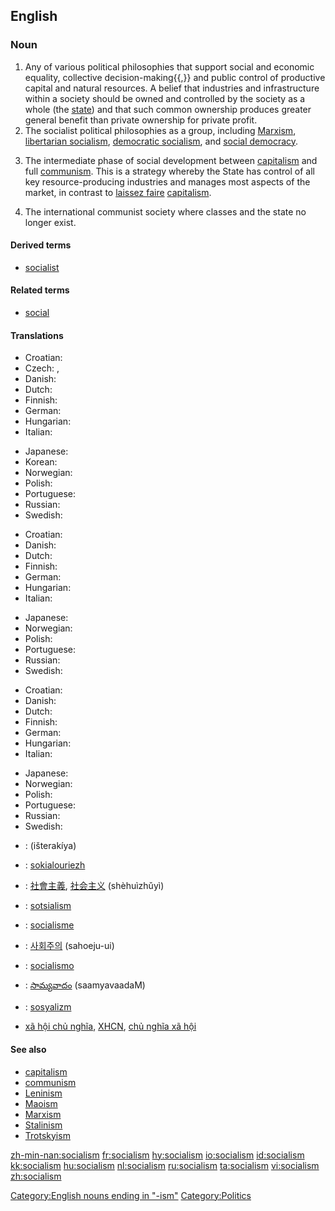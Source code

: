 {{wikipedia}}
==English==

===Noun===
{{en-noun|-}}

# Any of various political philosophies that support social and economic equality, collective decision-making{{,}} and public control of productive capital and natural resources. A belief that industries and infrastructure within a society should be owned and controlled by the society as a whole (the [[state]]) and that such common ownership produces greater general benefit than private ownership for private profit.
# The socialist political philosophies as a group, including [[Marxism]], [[libertarian socialism]], [[democratic socialism]], and [[social democracy]].
# {{context|Leninism}} The intermediate phase of social development between [[capitalism]] and full [[communism]]. This is a strategy whereby the State has control of all key resource-producing industries and manages most aspects of the market, in contrast to [[laissez faire]] [[capitalism]].
# {{context|Classical Marxism}} The international communist society where classes and the state no longer exist.

====Derived terms====
* [[socialist]]

====Related terms====
* [[social]]

====Translations====
{{trans-top|political philosophy of social and economic equality}}
* Croatian: {{t+|hr|socijalizam|m}}
* Czech: {{t-|cs|socialismus|m}}, {{t-|cs|socializmus|m}}
* Danish: {{t|da|socialisme}}
* Dutch: {{t|nl|socialisme|n}}
* Finnish: {{t-|fi|sosialismi}}
* German: {{t+|de|Sozialismus|m}}
* Hungarian: {{t+|hu|szocializmus}}
* Italian: {{t+|it|socialismo|m}}
{{trans-mid}}
* Japanese: {{t-|ja|社会主義|tr=shakai-shugi|sc=Jpan}}
* Korean: {{t|ko|사회주의|tr=sahoeju-ui|sc=Hang}}
* Norwegian: {{t-|no|sosialisme|m}}
* Polish: {{t+|pl|socjalizm|m}}
* Portuguese: {{t+|pt|socialismo|m}}
* Russian: {{t+|ru|социализм|m|tr=socialízm|sc=Cyrl}}
* Swedish: {{t-|sv|socialism|c}}
{{trans-bottom}}

{{trans-top|group of socialist political philosophies}}
* Croatian: {{t+|hr|socijalizam|m}}
* Danish: {{t|da|socialisme}}
* Dutch: {{t|nl|socialisme|n}}
* Finnish: {{t-|fi|sosialismi}}
* German: {{t+|de|Sozialismus|m}}
* Hungarian: {{t+|hu|szocializmus}}
* Italian: {{t+|it|socialismo|m}}
{{trans-mid}}
* Japanese: {{t-|ja|社会主義|tr=shakai-shugi|sc=Jpan}}
* Norwegian: {{t-|no|sosialisme|m}}
* Polish: {{t+|pl|socjalizm|m}}
* Portuguese: {{t+|pt|socialismo|m}}
* Russian: {{t+|ru|социализм|m|tr=socialízm|sc=Cyrl}}
* Swedish: {{t-|sv|socialism|c}}
{{trans-bottom}}

{{trans-top|intermediate phase of social development}}
* Croatian: {{t+|hr|socijalizam|m}}
* Danish: {{t|da|socialisme}}
* Dutch: {{t|nl|socialisme|n}}
* Finnish: {{t-|fi|sosialismi}}
* German: {{t+|de|Sozialismus|m}}
* Hungarian: {{t+|hu|szocializmus}}
* Italian: {{t+|it|socialismo|m}}
{{trans-mid}}
* Japanese: {{t-|ja|社会主義|tr=shakai-shugi|sc=Jpan}}
* Norwegian: {{t-|no|sosialisme|m}}
* Polish: {{t+|pl|socjalizm|m}}
* Portuguese: {{t+|pt|socialismo|m}}
* Russian: {{t+|ru|социализм|m|tr=socialízm|sc=Cyrl}}
* Swedish: {{t-|sv|socialism|c}}
{{trans-bottom}}

{{checktrans-top}}
* {{ttbc|Arabic}}: {{Arab|[[اشتراكية]]}} (išterakíya) {{f}}
* {{ttbc|Breton}}: [[sokialouriezh]] {{f}}
* {{ttbc|Chinese}}: [[社會主義]], [[社会主义]] (shèhuìzhǔyì)
* {{ttbc|Estonian}}: [[sotsialism]]
* {{ttbc|French}}: [[socialisme]] {{m}}
{{checktrans-mid}}
* {{ttbc|Korean}}: [[사회주의]] (sahoeju-ui)
* {{ttbc|Spanish}}: [[socialismo]] {{m}}
* {{ttbc|Telugu}}: [[సామ్యవాదం]] (saamyavaadaM)
* {{ttbc|Turkish}}: [[sosyalizm]]
* {{ttbc|Vietnamese}} [[xã hội chủ nghĩa]], [[XHCN]], [[chủ nghĩa xã hội]]
{{checktrans-bottom}}

====See also====
* [[capitalism]]
* [[communism]]
* [[Leninism]]
* [[Maoism]]
* [[Marxism]]
* [[Stalinism]]
* [[Trotskyism]]

[[Category:English nouns ending in "-ism"]]
[[Category:Politics]]

[[zh-min-nan:socialism]]
[[fr:socialism]]
[[hy:socialism]]
[[io:socialism]]
[[id:socialism]]
[[kk:socialism]]
[[hu:socialism]]
[[nl:socialism]]
[[ru:socialism]]
[[ta:socialism]]
[[vi:socialism]]
[[zh:socialism]]